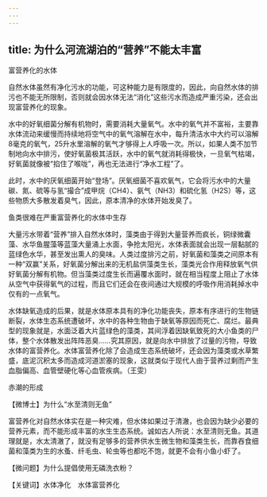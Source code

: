 ```yaml
---
---
---
```

title: 为什么河流湖泊的“营养”不能太丰富
---




富营养化的水体



自然水体虽然有净化污水的功能，可这种能力是有限度的，因此，向自然水体的排污也不能无所限制，否则就会因水体无法“消化”这些污水而造成严重污染，还会出现富营养化的现象。

水中的好氧细菌分解有机物时，需要消耗大量氧气。水中的氧气并不富裕，主要靠水体流动来缓慢而持续地将空气中的氧气溶解在水中，每升清洁水中大约可以溶解8毫克的氧气，25升水里溶解的氧气才够得上人呼吸一次。所以，如果人类不加节制地向水中排污，使好氧菌极其活跃，水中的氧气就消耗得极快，一旦氧气枯竭，好氧菌就像被“掐住了喉咙”，再也无法进行“净水工程”了。

此时，水中的厌氧细菌开始“登场”。厌氧细菌不喜欢氧气，它会将污水中的大量碳、氮、硫等与氢“撮合”成甲烷（CH4）、氨气（NH3）和硫化氢（H2S）等，这些物质大多散发着臭气，因此，原本清净的水体开始发臭了。

鱼类很难在严重富营养化的水体中生存



大量污水带着“营养”排入自然水体时，藻类由于得到大量营养而疯长，铜绿微囊藻、水华鱼腥藻等蓝藻大量涌上水面，争抢太阳光，水体表面就会出现一层黏腻的蓝绿色水华，甚至发出熏人的臭味。人类过度排污之前，好氧菌和藻类之间原本有一种“双赢”关系，好氧菌分解出来的无机盐供藻类生长，藻类光合作用释放氧气供好氧菌分解有机物。但当藻类过度生长而遍覆水面时，就在相当程度上阻止了水体从空气中获得氧气的过程，而且它们还会在夜间通过大规模的呼吸作用消耗掉水中仅有的一点氧气。

水体缺氧造成的后果，就是水体原本具有的净化功能丧失，原本有序进行的生物链断裂，水体生态系统遭破坏，水中的各种生物由于缺氧等原因而死亡、腐烂。最典型的现象就是，水面泛着大片蓝绿色的藻类，其间浮着因缺氧致死的大小鱼类的尸体，整个水体散发出阵阵恶臭……究其原因，就是向水中排放了过量的污物，导致水体的富营养化。水体富营养化除了会造成生态系统破坏，还会因为藻类或水草繁盛，底泥沉积太多而造成河道淤塞的现象，这就类似于现代人由于营养过剩而产生血脂偏高、血管壁硬化等心血管疾病。（王雯）

赤潮的形成





【微博士】为什么“水至清则无鱼”

富营养化对自然水体实在是一种灾难，但水体如果过于清澈，也会因为缺少必要的营养元素，而不能形成丰富的水生生态系统。诚如古人所说：水至清则无鱼。其道理就是，水太清澈了，就没有足够多的营养供水生微生物和藻类生长，而靠吞食细菌和藻类为生的水蚤、纤毛虫、轮虫等也都吃不饱，就更不会有小鱼小虾了。

【微问题】为什么提倡使用无磷洗衣粉？

【关键词】水体净化　水体富营养化